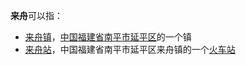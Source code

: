 '''来舟'''可以指：
* [[来舟镇|来舟镇]]，[[中华人民共和国|中国]][[福建省|福建省]][[南平市|南平市]][[延平区|延平区]]的一个镇
* [[来舟站|来舟站]]，中国福建省南平市延平区来舟镇的一个[[火车站|火车站]]
{{disambig|Cat=二字中國相關消歧義}}